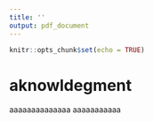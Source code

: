 ---
title: ''
output: pdf_document
---

```{r setup, include=FALSE}
knitr::opts_chunk$set(echo = TRUE)
```

# aknowldegment
aaaaaaaaaaaaaa
aaaaaaaaaaa

